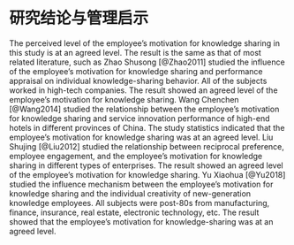 # 研究结论与管理启示 {#conclusions}


The perceived level of the employee's motivation for knowledge sharing in this study is at an agreed level. The result is the same as that of most related literature, such as Zhao Shusong [@Zhao2011] studied the influence of the employee's motivation for knowledge sharing and performance appraisal on individual knowledge-sharing behavior. All of the subjects worked in high-tech companies. The result showed an agreed level of the employee's motivation for knowledge sharing. Wang Chenchen [@Wang2014] studied the relationship between the employee's motivation for knowledge sharing and service innovation performance of high-end hotels in different provinces of China. The study statistics indicated that the employee's motivation for knowledge sharing was at an agreed level. Liu Shujing [@Liu2012] studied the relationship between reciprocal preference, employee engagement, and the employee's motivation for knowledge sharing in different types of enterprises. The result showed an agreed level of the employee's motivation for knowledge sharing. Yu Xiaohua [@Yu2018] studied the influence mechanism between the employee's motivation for knowledge sharing and the individual creativity of new-generation knowledge employees. All subjects were post-80s from manufacturing, finance, insurance, real estate, electronic technology, etc. The result showed that the employee's motivation for knowledge-sharing was at an agreed level.




\newpage